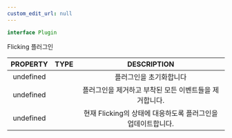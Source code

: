 ```yaml
---
custom_edit_url: null
---
```


```ts
interface Plugin
```

<div>

</div>

Flicking 플러그인

|PROPERTY|TYPE|DESCRIPTION|
|:---:|:---:|:---:|
|undefined||플러그인을 초기화합니다|
|undefined||플러그인을 제거하고 부착된 모든 이벤트들을 제거합니다.|
|undefined||현재 Flicking의 상태에 대응하도록 플러그인을 업데이트합니다.|

